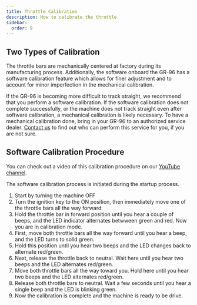 ```yaml
---
title: Throttle Calibration
description: How to calibrate the throttle
sidebar:
  order: 9
---
```


## Two Types of Calibration

The throttle bars are mechanically centered at factory during its manufacturing process. Additionally, the software onboard the GR-96 has a software calibration feature which allows for finer adjustment and to account for minor imperfection in the mechanical calibration.

If the GR-96 is becoming more difficult to track straight, we recommend that you perform a software calibration. If the software calibration does not complete successfully, or the machine does not track straight even after software calibration, a mechanical calibration is likely necessary. To have a mechanical calibration done, bring in your GR-96 to an authorized service dealer. [Contact us](/reference/contact) to find out who can perform this service for you, if you are not sure.

## Software Calibration Procedure

<Aside type="note" title="Did you know?">
You can check out a video of this calibration procedure on our <a target="_blank" href="https://www.youtube.com/watch?v=SH9UMEqkuT4">YouTube channel</a>.
</Aside>

The software calibration process is initiated during the startup process. 

1. Start by turning the machine OFF
2. Turn the ignition key to the ON position, then immediately move one of the throttle bars all the way forward.
3. Hold the throttle bar in forward position until you hear a couple of beeps, and the LED indicator alternates betwween green and red. Now you are in calibration mode.
4. First, move both throttle bars all the way forward until you hear a beep, and the LED turns to solid green. 
5. Hold this position until you hear two beeps and the LED changes back to alternate red/green.
6. Next, release the throttle back to neutral. Wait here until you hear two beeps and the LED alternates red/green.
7. Move both throttle bars all the way toward you. Hold here until you hear two beeps and the LED alternates red/green.
8. Release both throttle bars to neutral. Wait a few seconds until you hear a single beep and the LED is blinking green.
9. Now the calibration is complete and the machine is ready to be drive.


